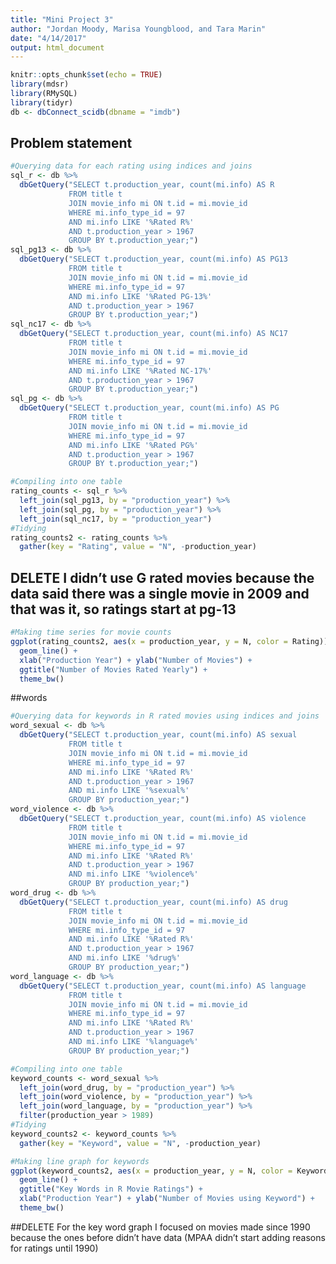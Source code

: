 ```yaml
---
title: "Mini Project 3"
author: "Jordan Moody, Marisa Youngblood, and Tara Marin"
date: "4/14/2017"
output: html_document
---
```


```r
knitr::opts_chunk$set(echo = TRUE)
library(mdsr)
library(RMySQL)
library(tidyr)
db <- dbConnect_scidb(dbname = "imdb")
```

## Problem statement
```r
#Querying data for each rating using indices and joins
sql_r <- db %>%
  dbGetQuery("SELECT t.production_year, count(mi.info) AS R
             FROM title t
             JOIN movie_info mi ON t.id = mi.movie_id
             WHERE mi.info_type_id = 97
             AND mi.info LIKE '%Rated R%'
             AND t.production_year > 1967
             GROUP BY t.production_year;")
sql_pg13 <- db %>%
  dbGetQuery("SELECT t.production_year, count(mi.info) AS PG13
             FROM title t
             JOIN movie_info mi ON t.id = mi.movie_id
             WHERE mi.info_type_id = 97
             AND mi.info LIKE '%Rated PG-13%'
             AND t.production_year > 1967
             GROUP BY t.production_year;")
sql_nc17 <- db %>%
  dbGetQuery("SELECT t.production_year, count(mi.info) AS NC17
             FROM title t
             JOIN movie_info mi ON t.id = mi.movie_id
             WHERE mi.info_type_id = 97
             AND mi.info LIKE '%Rated NC-17%'
             AND t.production_year > 1967
             GROUP BY t.production_year;")
sql_pg <- db %>%
  dbGetQuery("SELECT t.production_year, count(mi.info) AS PG
             FROM title t
             JOIN movie_info mi ON t.id = mi.movie_id
             WHERE mi.info_type_id = 97
             AND mi.info LIKE '%Rated PG%'
             AND t.production_year > 1967
             GROUP BY t.production_year;")
```
```r
#Compiling into one table
rating_counts <- sql_r %>%
  left_join(sql_pg13, by = "production_year") %>%
  left_join(sql_pg, by = "production_year") %>%
  left_join(sql_nc17, by = "production_year")
#Tidying
rating_counts2 <- rating_counts %>%
  gather(key = "Rating", value = "N", -production_year)
```
## DELETE I didn't use G rated movies because the data said there was a single movie in 2009 and that was it, so ratings start at pg-13
```r
#Making time series for movie counts
ggplot(rating_counts2, aes(x = production_year, y = N, color = Rating)) +
  geom_line() +
  xlab("Production Year") + ylab("Number of Movies") +
  ggtitle("Number of Movies Rated Yearly") +
  theme_bw()
```
##words
```r
#Querying data for keywords in R rated movies using indices and joins
word_sexual <- db %>%
  dbGetQuery("SELECT t.production_year, count(mi.info) AS sexual
             FROM title t
             JOIN movie_info mi ON t.id = mi.movie_id
             WHERE mi.info_type_id = 97
             AND mi.info LIKE '%Rated R%'
             AND t.production_year > 1967
             AND mi.info LIKE '%sexual%'
             GROUP BY production_year;")
word_violence <- db %>%
  dbGetQuery("SELECT t.production_year, count(mi.info) AS violence
             FROM title t
             JOIN movie_info mi ON t.id = mi.movie_id
             WHERE mi.info_type_id = 97
             AND mi.info LIKE '%Rated R%'
             AND t.production_year > 1967
             AND mi.info LIKE '%violence%'
             GROUP BY production_year;")
word_drug <- db %>%
  dbGetQuery("SELECT t.production_year, count(mi.info) AS drug
             FROM title t
             JOIN movie_info mi ON t.id = mi.movie_id
             WHERE mi.info_type_id = 97
             AND mi.info LIKE '%Rated R%'
             AND t.production_year > 1967
             AND mi.info LIKE '%drug%'
             GROUP BY production_year;")
word_language <- db %>%
  dbGetQuery("SELECT t.production_year, count(mi.info) AS language
             FROM title t
             JOIN movie_info mi ON t.id = mi.movie_id
             WHERE mi.info_type_id = 97
             AND mi.info LIKE '%Rated R%'
             AND t.production_year > 1967
             AND mi.info LIKE '%language%'
             GROUP BY production_year;")
```
```r
#Compiling into one table
keyword_counts <- word_sexual %>%
  left_join(word_drug, by = "production_year") %>%
  left_join(word_violence, by = "production_year") %>%
  left_join(word_language, by = "production_year") %>%
  filter(production_year > 1989)
#Tidying
keyword_counts2 <- keyword_counts %>%
  gather(key = "Keyword", value = "N", -production_year)
```
```r
#Making line graph for keywords
ggplot(keyword_counts2, aes(x = production_year, y = N, color = Keyword)) +
  geom_line() +
  ggtitle("Key Words in R Movie Ratings") +
  xlab("Production Year") + ylab("Number of Movies using Keyword") +
  theme_bw()
```
##DELETE For the key word graph I focused on movies made since 1990 because the ones before didn't have data (MPAA didn't start adding reasons for ratings until 1990)